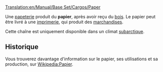 [[Translation:en/Manual/Base Set/Cargos/Paper]]

{{fr/Manual/Base Set/Cargos/Cargaison|nom=Papier
|image=en/Manual/Base Set/Cargos/Paper.png
|produit=[[fr/Manual/Base Set/Industries/Papeterie|Papeterie]]
|accepté=[[fr/Manual/Base Set/Industries/Imprimerie|Imprimerie]]
}}

Une [[fr/Manual/Base Set/Industries/Papeterie|papeterie]] produit du '''papier''', après avoir reçu du [[fr/Manual/Base Set/Cargos/Bois|bois]]. Le papier peut être livré à une [[fr/Manual/Base Set/Industries/Imprimerie|imprimerie]], qui produit des [[fr/Manual/Base Set/Cargos/Marchandises|marchandises]].

Cette chaîne est uniquement disponible dans un climat [[fr/Manual/Climat#subarctique|subarctique]].


==Historique==
Vous trouverez davantage d'information sur le papier, ses utilisations et sa production, sur [https://www.wikipedia.org/wiki/fr:Papier Wikipedia:Papier].
